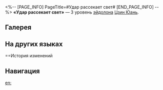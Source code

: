 <%-- [PAGE_INFO]
PageTitle=#Удар рассекает свет#
[END_PAGE_INFO] --%>
{{Эйдолон Инфобокс
|Название         = Удар рассекает свет
|Изображение      = Эйдолон Удар рассекает свет.png
|Персонаж         = Цзин Юань
|Уровень          = 3
|Длительность     = 
|Описание         = Уровень сверхспособности повышается на 2, максимальный уровень - 15. Уровень базовой атаки повышается на 1, максимальный уровень - 10.
|Свойство1        = 
|Масштабирование1 = 
}}
'''«Удар рассекает свет»''' — 3 уровень [[эйдолон]]а [[Цзин Юань]].

==Галерея==
{{Галерея|position=left|captionalign=center
|Персонаж Цзин Юань Эйдолон 3.png|Осколок Эйдолона
}}

==На других языках==
{{На других языках
|en   = Strike, Suns Subdued
|zhs  = 移锋惊电冲霄汉
|zht  = 移鋒驚電衝霄漢
|ja   = {{Rubi|峰|みね}}を{{Rubi|移|うつ}}りし{{Rubi|激雷|げきらい}}
{{Rubi|天穿|てんうが}}つ
|ko   = 하늘을 꿰뚫는 번개
|es   = Golpe, luz destrozada
|fr   = Soumission solaire
|ru   = Удар рассекает свет
|th   = Strike, Suns Subdued
|vi   = Di Phong Kinh Điện
|de   = Schlag, zerbrochenes Licht
|id   = Strike, Suns Subdued
|pt   = Ataque, Sóis Subjulgados
}}

==История изменений
{{История изменений|3.5}}

==Навигация==
{{Навык Навбокс|Цзин Юань}}

[[en:]]